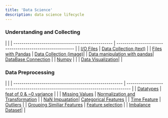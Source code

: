 ```yaml
---
title: 'Data Science'
description: data science lifecycle
---
```


### Understanding and Collecting

|                                                                                                               |
| ------------------------------------------------- | --------------------------------------------------------- |
| [I/O Files](/notes/DS/read-write-files)           | [Data Collection (text)](/notes/DS/text-data-collection)  |
| [Files with Pandas](/notes/DS/pandas)             | [Data Collection (image)](/notes/DS/image-data-collection)|
| [Data manipulation with pandas](/notes/DS/data-manipulation)| [DataBase Connection](fetching-data-from-database) |
| [Numpy](/notes/DS/numpy)                          |                                                           |
| [Data Visualization](/notes/DS/data-visualization)|                                                           |

### Data Preprocessing 

|                                                                    |
| ------------------------------------------------------ | -------------------------------------------------------------------------------- |
| [Datatypes](/notes/DS/handle-datatypes)                | [feat of 0 & ~0 variance](/notes/DS/removing-zero-nonzero-variance-features)     |              |
| [Missing Values](/notes/DS/handle-missing-data)        | [Normalization and Transformation](/notes/DS/normalization-and-transformation) |
| [NaN Impuatation](/notes/DS/missing-values-impuatation)| [Categorical Features](/notes/DS/handle-categorical-features)                    |
| [Time Feature](/notes/DS/generate-time-features)       | [Outliers](/notes/DS/handle-outliers)                                            |
| [Grouping Similiar Features](/notes/DS/grouping-similiar-features)  | [Feature selection](/notes/DS/feature-selection)                    |
| [Imbalance Dataset](/notes/DS/handle-imbalanced-dataset)|                                                                                 |





